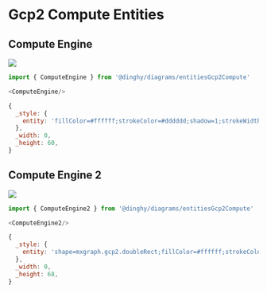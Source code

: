 
# Gcp2 Compute Entities


## Compute Engine

<Tabs>
  <TabItem value="Preview">

![](./compute-engine.png#drawio)

  </TabItem>
  <TabItem value="Usage">
    
```js
import { ComputeEngine } from '@dinghy/diagrams/entitiesGcp2Compute'

<ComputeEngine/>
```

  </TabItem>
  <TabItem value="Definition">
    
```js
{
  _style: {
    entity: 'fillColor=#ffffff;strokeColor=#dddddd;shadow=1;strokeWidth=1;rounded=1;absoluteArcSize=1;arcSize=2;',
  },
  _width: 0,
  _height: 60,
}
```

  </TabItem>
</Tabs>


## Compute Engine 2

<Tabs>
  <TabItem value="Preview">

![](./compute-engine-2.png#drawio)

  </TabItem>
  <TabItem value="Usage">
    
```js
import { ComputeEngine2 } from '@dinghy/diagrams/entitiesGcp2Compute'

<ComputeEngine2/>
```

  </TabItem>
  <TabItem value="Definition">
    
```js
{
  _style: {
    entity: 'shape=mxgraph.gcp2.doubleRect;fillColor=#ffffff;strokeColor=#dddddd;shadow=1;strokeWidth=1;rounded=1;absoluteArcSize=1;arcSize=2;',
  },
  _width: 0,
  _height: 68,
}
```

  </TabItem>
</Tabs>

